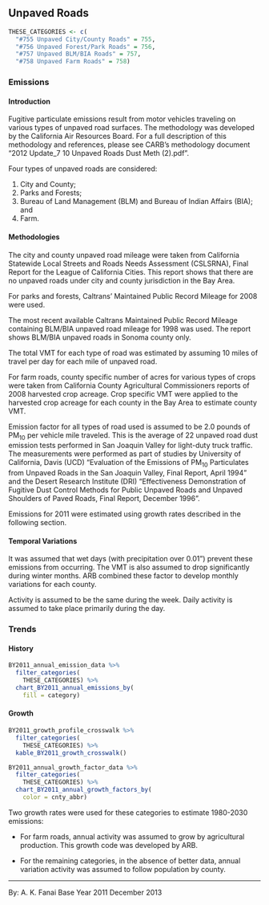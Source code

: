 ## Unpaved Roads

```r
THESE_CATEGORIES <- c(
  "#755 Unpaved City/County Roads" = 755,
  "#756 Unpaved Forest/Park Roads" = 756,
  "#757 Unpaved BLM/BIA Roads" = 757,
  "#758 Unpaved Farm Roads" = 758)
```

### Emissions

#### Introduction {-}

Fugitive particulate emissions result from motor vehicles traveling on various types of unpaved road surfaces.
The methodology was developed by the California Air Resources Board. For a full description of this methodology and references, please see CARB’s methodology document "2012 Update_7 10 Unpaved Roads Dust Meth (2).pdf".

Four types of unpaved roads are considered:

1. City and County;
2. Parks and Forests;
3. Bureau of Land Management (BLM) and Bureau of Indian Affairs (BIA); and
4. Farm.

#### Methodologies {-}

The city and county unpaved road mileage were taken from California Statewide Local Streets and Roads Needs Assessment (CSLSRNA), Final Report for the League of California Cities. This report shows that there are no unpaved roads under city and county jurisdiction in the Bay Area.

For parks and forests, Caltrans’ Maintained Public Record Mileage for 2008 were used.

The most recent available Caltrans Maintained Public Record Mileage containing BLM/BIA unpaved road mileage for 1998 was used. The report shows BLM/BIA unpaved roads in Sonoma county only.

The total VMT for each type of road was estimated by assuming 10 miles of travel per day for each mile of unpaved road.

For farm roads, county specific number of acres for various types of crops were taken from California County Agricultural Commissioners reports of 2008 harvested crop acreage. Crop specific VMT were applied to the harvested crop acreage for each county in the Bay Area to estimate county VMT.

Emission factor for all types of road used is assumed to be 2.0 pounds of PM~10~ per vehicle mile traveled. This is the average of 22 unpaved road dust emission tests performed in San Joaquin Valley for light-duty truck traffic. The measurements were performed as part of studies by University of California, Davis (UCD) “Evaluation of the Emissions of PM~10~ Particulates from Unpaved Roads in the San Joaquin Valley, Final Report, April 1994” and the Desert Research Institute (DRI) “Effectiveness Demonstration of Fugitive Dust Control Methods for Public Unpaved Roads and Unpaved Shoulders of Paved Roads, Final Report, December 1996”.

Emissions for 2011 were estimated using growth rates described in the following section.

#### Temporal Variations {-}

It was assumed that wet days (with precipitation over 0.01") prevent these emissions from occurring. The VMT is also assumed to drop significantly during winter months. ARB combined these factor to develop monthly variations for each county.

Activity is assumed to be the same during the week. Daily activity is assumed to take place primarily during the day.

### Trends

#### History {-}

```r
BY2011_annual_emission_data %>%
  filter_categories(
    THESE_CATEGORIES) %>%
  chart_BY2011_annual_emissions_by(
    fill = category) 
```

#### Growth {-}

```r
BY2011_growth_profile_crosswalk %>%
  filter_categories(
    THESE_CATEGORIES) %>%
  kable_BY2011_growth_crosswalk()
```

```r
BY2011_annual_growth_factor_data %>%
  filter_categories(
    THESE_CATEGORIES) %>%
  chart_BY2011_annual_growth_factors_by(
    color = cnty_abbr) 
```

Two growth rates were used for these categories to estimate 1980-2030 emissions:

- For farm roads, annual activity was assumed to grow by agricultural production. This growth code was developed by ARB.

- For the remaining categories, in the absence of better data, annual variation activity was assumed to follow population by county.

***

By: A. K. Fanai 
Base Year 2011
December 2013
